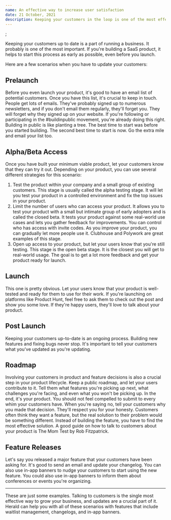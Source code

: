 ```yaml
---
name: An effective way to increase user satisfaction
date: 21 October, 2021
description: Keeping your customers in the loop is one of the most effective way to make them happy and grow your SaaS.
---
```


<NextSeo
	title='An effective way to increase user satisfaction'
	description='Keeping your customers in the loop is one of the most effective way to make them happy and grow your SaaS.'
/>;

Keeping your customers up to date is a part of running a business. It probably is one of the most important. If you're building a SaaS product, it helps to start this process as early as possible, even before you launch.

Here are a few scenarios when you have to update your customers:

## Prelaunch

Before you even launch your product, it's good to have an email list of potential customers. Once you have this list, it's crucial to keep in touch. People get lots of emails. They've probably signed up to numerous newsletters, and if you don't email them regularly, they'll forget you. They will forget why they signed up on your website.
If you're following or participating in the #buildinpublic movement, you're already doing this right. Building in public is like planting a tree. The best time to start was before you started building. The second best time to start is now. Go the extra mile and email your list too.

## Alpha/Beta Access

Once you have built your minimum viable product, let your customers know that they can try it out. Depending on your product, you can use several different strategies for this scenario:

<ol style={{ listStyle: 'number' }}>
	<li>
		Test the product within your company and a small group of existing
		customers. This stage is usually called the alpha testing stage. It will
		let you test your product in a controlled environment and fix the top
		issues in your product.
	</li>
	<li>
		Limit the number of users who can access your product. It allows you to
		test your product with a small but intimate group of early adopters and
		is called the closed beta. It tests your product against some real-world
		use cases and lets you gather feedback for improvements. You can control
		who has access with invite codes. As you improve your product, you can
		gradually let more people use it. Clubhouse and Polywork are great
		examples of this stage.
	</li>
	<li>
		Open up access to your product, but let your users know that you're
		still testing. This stage is the open beta stage. It is the closest you
		will get to real-world usage. The goal is to get a lot more feedback and
		get your product ready for launch.
	</li>
</ol>

## Launch

This one is pretty obvious. Let your users know that your product is well-tested and ready for them to use for their work. If you're launching on platforms like Product Hunt, feel free to ask them to check out the post and show you some love. If they're happy users, they'll love to talk about your product.

## Post Launch

Keeping your customers up-to-date is an ongoing process. Building new features and fixing bugs never stop. It's important to tell your customers what you've updated as you're updating.

## Roadmap

Involving your customers in product and feature decisions is also a crucial step in your product lifecycle. Keep a public roadmap, and let your users contribute to it. Tell them what features you're picking up next, what challenges you're facing, and even what you won't be picking up.
In the end, it's your product. You should not feel compelled to submit to every whim your customers have. When you're saying no, tell your customers why you made that decision. They'll respect you for your honesty.
Customers often think they want a feature, but the real solution to their problem would be something different. Instead of building the feature, you have to find the most effective solution. A good guide on how to talk to customers about your product is The Mom Test by Rob Fitzpatrick.

## Feature Releases

Let's say you released a major feature that your customers have been asking for. It's good to send an email and update your changelog. You can also use in-app banners to nudge your customers to start using the new feature.
You could also use in-app banners to inform them about conferences or events you're organizing.

---

These are just some examples. Talking to customers is the single most effective way to grow your business, and updates are a crucial part of it.
Herald can help you with all of these scenarios with features that include waitlist management, changelogs, and in-app banners.
